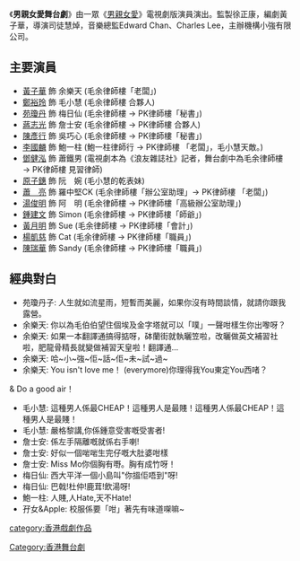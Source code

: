 {{unreferenced|time=2018-02-09T15:17:00+00:00}}
《'''男親女愛舞台劇'''》由一眾《[[男親女愛|男親女愛]]》電視劇版演員演出。監製徐正康，編劇黃子華，導演司徒慧焯，音樂總監Edward Chan、Charles Lee，主辦機構小強有限公司。

==主要演員==
*[[黃子華|黃子華]] 飾 余樂天 (毛余律師樓「老闆」) 
*[[鄭裕玲|鄭裕玲]] 飾 毛小慧 (毛余律師樓 合夥人) 
*[[苑瓊丹|苑瓊丹]] 飾 梅日仙 (毛余律師樓 → PK律師樓「秘書」) 
*[[蔣志光|蔣志光]] 飾 詹士安 (毛余律師樓 → PK律師樓 合夥人) 
*[[陳彥行|陳彥行]] 飾 吳巧心 (毛余律師樓 → PK律師樓「秘書」) 
*[[李國麟_(演員)|李國麟]] 飾 鮑一柱 (鮑一柱律師行 → PK律師樓 「老闆」，毛小慧天敵。)
*[[鄧健泓|鄧健泓]] 飾 蕭鐵男 (電視劇本為《浪友雜誌社》記者，舞台劇中為毛余律師樓 → PK律師樓 見習律師) 
*[[原子鏸|原子鏸]] 飾 阮　婉 (毛小慧的乾表妹) 
*[[蕭亮|蕭　亮]] 飾 羅中堅CK (毛余律師樓「辦公室助理」→ PK律師樓 「老闆」) 
*[[湯俊明|湯俊明]] 飾 阿　明 (毛余律師樓 → PK律師樓「高級辦公室助理」) 
*[[鍾建文|鍾建文]] 飾 Simon (毛余律師樓 → PK律師樓「師爺」) 
*[[黃月明|黃月明]] 飾 Sue (毛余律師樓 → PK律師樓「會計」)
*[[楊凱慈|楊凱慈]] 飾 Cat (毛余律師樓 → PK律師樓「職員」) 
*[[陳瑞華|陳瑞華]] 飾 Sandy (毛余律師樓 → PK律師樓「職員」)

==經典對白==
*苑瓊丹子: 人生就如流星雨，短暫而美麗，如果你沒有時間談情，就請你跟我露營。
*余樂天: 你以為毛伯伯望住個埃及金字塔就可以「噗」一聲咁樣生你出嚟呀？
*余樂天: 如果一本翻譯通搞得掂呀，砵蘭街就執曬笠啦，改曬做英文補習社啦，肥龍骨精長就變做補習天皇啦！翻譯通...
*余樂天: 哈~小~強~佢~話~佢~未~試~過~
*余樂天: You isn't love me！ (everymore)你理得我You東定You西啫？
& Do a good air！
*毛小慧: 這種男人係最CHEAP！這種男人是最賤！這種男人係最CHEAP！這種男人是最賤！
*毛小慧: 嚴格黎講,你係鍾意受害嘅受害者!
*詹士安: 係左手隔離嘅就係右手喇!
*詹士安: 好似一個啱啱生完仔嘅大肚婆咁樣
*詹士安: Miss Mo你個胸有嘢。胸有成竹呀！
*梅日仙: 西大平洋一個小島叫"你搵佢唔到"呀! 
*梅日仙: 巴戟!杜仲!鹿茸!飲湯呀!
*鮑一柱: 人賤,人Hate,天不Hate!
*孖女&Apple: 校服係要「咁」著先有味道㗎嘛~
[[Category:香港舞台劇|Category:香港舞台劇]]
[[category:香港戲劇作品|category:香港戲劇作品]]
